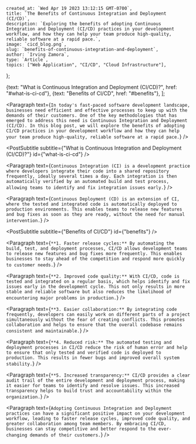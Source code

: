 
    created_at: `Wed Apr 19 2023 13:12:15 GMT-0700`,
    title: `The Benefits of Continuous Integration and Deployment (CI/CD)`,
    description: `Exploring the benefits of adopting Continuous Integration and Deployment (CI/CD) practices in your development workflow, and how they can help your team produce high-quality, reliable software at a rapid pace.`,
    image: `cicd_blog.png`,
    slug: `benefits-of-continuous-integration-and-deployment`,
    author: `Irving Zamora`,
    type: `Article`,
    topics: ["Web Application", "CI/CD", "Cloud Infrastructure"],
};

{text: "What is Continuous Integration and Deployment (CI/CD)?", href: "#what-is-ci-cd"},
{text: "Benefits of CI/CD", href: "#benefits"},
];

<PostTableOfContents contents={contents} />

<Paragraph text={`In today's fast-paced software development landscape, businesses need efficient and effective processes to keep up with the demands of their customers. One of the key methodologies that has emerged to address this need is Continuous Integration and Deployment (CI/CD). In this blog post, we will explore the benefits of adopting CI/CD practices in your development workflow and how they can help your team produce high-quality, reliable software at a rapid pace.`} />

<PostSubtitle subtitle={"What is Continuous Integration and Deployment (CI/CD)?"} id={"what-is-ci-cd"} />

<Paragraph text={`Continuous Integration (CI) is a development practice where developers integrate their code into a shared repository frequently, ideally several times a day. Each integration is then automatically verified by an automated build and test process, allowing teams to identify and fix integration issues early.`} />

<Paragraph text={`Continuous Deployment (CD) is an extension of CI, where the tested and integrated code is automatically deployed to production environments. This enables teams to release new features and bug fixes as soon as they are ready, without the need for manual intervention.`} />

<PostSubtitle subtitle={"Benefits of CI/CD"} id={"benefits"} />

<Paragraph text={`**1. Faster release cycles:** By automating the build, test, and deployment processes, CI/CD allows development teams to release new features and bug fixes more frequently. This enables businesses to stay ahead of the competition and respond more quickly to customer needs.`} />

<Paragraph text={`**2. Improved code quality:** With CI/CD, code is tested and integrated on a regular basis, which helps identify and fix issues early in the development cycle. This not only results in more stable and reliable software but also reduces the likelihood of encountering major problems in production.`} />

<Paragraph text={`**3. Easier collaboration:** By integrating code frequently, developers can easily work on different parts of a project simultaneously without the fear of creating conflicts. This promotes collaboration and helps to ensure that the overall codebase remains consistent and maintainable.`} />

<Paragraph text={`**4. Reduced risk:** The automated testing and deployment processes in CI/CD reduce the risk of human error and help to ensure that only tested and verified code is deployed to production. This results in fewer bugs and improved overall system stability.`} />

<Paragraph text={`**5. Increased transparency:** CI/CD provides a clear audit trail of the entire development and deployment process, making it easier for teams to identify and resolve issues. This increased transparency helps to build trust and accountability within the organization.`} />

<Paragraph text={`Adopting Continuous Integration and Deployment practices can have a significant positive impact on your development workflow, leading to faster release cycles, improved code quality, and greater collaboration among team members. By embracing CI/CD, businesses can stay competitive and better respond to the ever-changing demands of their customers.`} />


